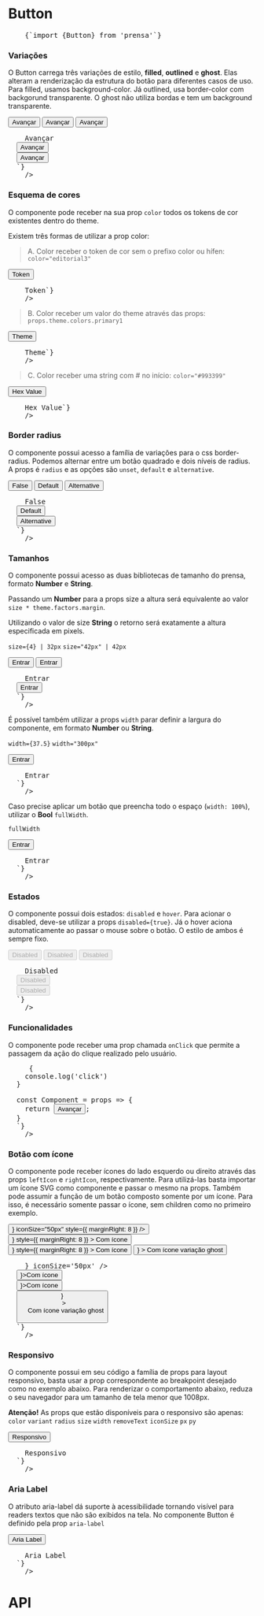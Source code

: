 

<Meta title="Components/Button" component={Button} />

# Button

<Space size={4} />

<pre>
	<CodeBlock>{`import {Button} from 'prensa'`}</CodeBlock>
</pre>

<Space size={6} />

### Variações

O Button carrega três variações de estilo, **filled**, **outlined** e **ghost**. Elas alteram a renderização da estrutura do botão para diferentes casos de uso. Para filled, usamos background-color. Já outlined, usa border-color com backgorund transparente. O ghost não utiliza bordas e tem um background transparente.

<ThemeProvider theme={theme}>
	<div style={{ display: "flex" }}>
		<Button variant="filled" style={{ marginRight: 8 }}>
			Avançar
		</Button>
		<Button variant="outlined" style={{ marginRight: 8 }}>
			Avançar
		</Button>
		<Button variant="ghost" style={{ marginRight: 8 }}>
			Avançar
		</Button>
	</div>
</ThemeProvider>

<Space size={2} />

<pre>
	<CodeBlock
		children={`
  <Button variant="filled">Avançar</Button>
  <Button variant="outlined">Avançar</Button>
  <Button variant="ghost">Avançar</Button>
  `}
	/>
</pre>

<Space size={6} />

### Esquema de cores

O componente pode receber na sua prop `color` todos os tokens de cor existentes dentro do theme.

Existem três formas de utilizar a prop color:

<Space size={4} />

> A. Color receber o token de cor sem o prefixo color ou hífen: `color="editorial3"`

<ThemeProvider theme={theme}>
	<div style={{ display: "flex" }}>
		<Button variant="filled" color="editorial3" style={{ marginRight: 8 }}>
			Token
		</Button>
	</div>
</ThemeProvider>

<Space size={2} />

<pre>
	<CodeBlock
		children={`<Button variant="filled" color='editorial3'>Token</Button>`}
	/>
</pre>

<Space size={4} />

> B. Color receber um valor do theme através das props: `props.theme.colors.primary1`

<!-- (para funcionar fora do contexto do styled o componente HOC deve ser exportado com a função withTheme) -->

<ThemeProvider theme={theme}>
	<div style={{ display: "flex" }}>
		<Button variant="filled" color="primary1" style={{ marginRight: 8 }}>
			Theme
		</Button>
	</div>
</ThemeProvider>

<Space size={2} />

<pre>
	<CodeBlock
		children={`<Button variant="filled" color={props.theme.colors.primary1}>Theme</Button>`}
	/>
</pre>

<Space size={4} />

> C. Color receber uma string com # no início: `color="#993399"`

<!-- (para funcionar fora do contexto do styled o componente HOC deve ser exportado com a função withTheme) -->

<ThemeProvider theme={theme}>
	<div style={{ display: "flex" }}>
		<Button variant="filled" color="#993399" style={{ marginRight: 8 }}>
			Hex Value
		</Button>
	</div>
</ThemeProvider>

<Space size={2} />

<pre>
	<CodeBlock
		children={`<Button variant="filled" color="#993399">Hex Value</Button>`}
	/>
</pre>

<Space size={6} />

### Border radius

O componente possui acesso a família de variações para o css border-radius. Podemos alternar entre um botão quadrado e dois níveis de radius. A props é `radius` e as opções são `unset`, `default` e `alternative`.

<ThemeProvider theme={theme}>
	<div style={{ display: "flex" }}>
		<Button
			variant="filled"
			color="primary1"
			radius="unset"
			style={{ marginRight: 8 }}
		>
			False
		</Button>
		<Button
			variant="filled"
			color="primary1"
			radius="default"
			style={{ marginRight: 8 }}
		>
			Default
		</Button>
		<Button
			variant="filled"
			color="primary1"
			radius="alternative"
			style={{ marginRight: 8 }}
		>
			Alternative
		</Button>
	</div>
</ThemeProvider>

<Space size={2} />

<pre>
	<CodeBlock
		children={`
  <Button variant="filled" color="primary1" radius='unset'>False</Button>
  <Button variant="outlined" color="primary1" radius='default'>Default</Button>
  <Button variant="outlined" color="primary1" radius='alternative'>Alternative</Button>
  `}
	/>
</pre>

<Space size={6} />

### Tamanhos

O componente possui acesso as duas bibliotecas de tamanho do prensa, formato **Number** e **String**.

Passando um **Number** para a props size a altura será equivalente ao valor `size * theme.factors.margin`.

Utilizando o valor de size **String** o retorno será exatamente a altura especificada em pixels.

`size={4} | 32px`
`size="42px" | 42px`

<ThemeProvider theme={theme}>
	<div style={{ display: "flex", alignItems: "center" }}>
		<Button
			variant="filled"
			color="primary1"
			size={4}
			style={{ marginRight: 8 }}
		>
			Entrar
		</Button>
		<Button
			variant="filled"
			color="primary1"
			size="42px"
			style={{ marginRight: 8 }}
		>
			Entrar
		</Button>
	</div>
</ThemeProvider>

<Space size={2} />

<pre>
	<CodeBlock
		children={`
  <Button variant="filled" color='primary1' size="42px">Entrar</Button>
  <Button variant="filled" color='primary1' size={4}>Entrar</Button>
  `}
	/>
</pre>

<Space size={4} />

É possível também utilizar a props `width` parar definir a largura do componente, em formato **Number** ou **String**.

`width={37.5}`
`width="300px"`

<ThemeProvider theme={theme}>
	<div style={{ display: "flex", alignItems: "center" }}>
		<Button variant="filled" color="primary1" size="42px" width="300px">
			Entrar
		</Button>
	</div>
</ThemeProvider>

<Space size={2} />

<pre>
	<CodeBlock
		children={`
  <Button variant="filled" color='primary1' size="42px" width="300px">Entrar</Button>
  `}
	/>
</pre>

<Space size={4} />

Caso precise aplicar um botão que preencha todo o espaço (`width: 100%`), utilizar o **Bool** `fullWidth`.

`fullWidth`

<ThemeProvider theme={theme}>
	<div style={{ display: "flex", alignItems: "center" }}>
		<Button variant="filled" color="primary1" size="42px" fullWidth>
			Entrar
		</Button>
	</div>
</ThemeProvider>

<Space size={2} />

<pre>
	<CodeBlock
		children={`
  <Button variant="filled" color='primary1' size="42px" fullWidth>Entrar</Button>
  `}
	/>
</pre>

<Space size={6} />

### Estados

O componente possui dois estados: `disabled` e `hover`. Para acionar o disabled, deve-se utilizar a props `disabled={true}`. Já o hover aciona automaticamente ao passar o mouse sobre o botão. O estilo de ambos é sempre fixo.

<ThemeProvider theme={theme}>
	<div style={{ display: "flex" }}>
		<Button
			variant="filled"
			color="primary1"
			disabled={true}
			style={{ marginRight: 8 }}
		>
			Disabled
		</Button>
		<Button
			variant="outlined"
			color="primary1"
			disabled={true}
			style={{ marginRight: 8 }}
		>
			Disabled
		</Button>
		<Button
			variant="ghost"
			color="primary1"
			disabled={true}
			style={{ marginRight: 8 }}
		>
			Disabled
		</Button>
	</div>
</ThemeProvider>

<Space size={2} />

<pre>
	<CodeBlock
		children={`
  <Button variant="filled" color='primary1' disabled={true}>Disabled</Button>
  <Button variant="outlined" color='primary1' disabled={true}>Disabled</Button>
  <Button variant="ghost" color='primary1' disabled={true}>Disabled</Button>
  `}
	/>
</pre>

<Space size={6} />

### Funcionalidades

O componente pode receber uma prop chamada `onClick` que permite a passagem da ação do clique realizado pelo usuário.

<Space size={2} />

<pre>
	<CodeBlock
		children={`

  const handleClick = () => {
    console.log('click')
  }

  const Component = props => {
    return <Button variant="filled" color="secondary" onClick={handleClick()}>Avançar</Button>;
  }
  `}
	/>
</pre>

<Space size={10} />

### Botão com ícone

O componente pode receber ícones do lado esquerdo ou direito através das props `leftIcon` e `rightIcon`, respectivamente. Para utilizá-las basta importar um ícone SVG como componente e passar o mesmo na props.
Também pode assumir a função de um botão composto somente por um ícone. Para isso, é necessário somente passar o ícone, sem children como no primeiro exemplo.

<ThemeProvider theme={theme}>
	<div style={{ display: "flex" }}>
		<Button
			variant="ghost"
			color="primary1"
			leftIcon={<DownloadIcon />}
			iconSize="50px"
			style={{ marginRight: 8 }}
		/>
		<Button
			variant="filled"
			color="primary1"
			leftIcon={<DownloadIcon />}
			style={{ marginRight: 8 }}
		>
			Com ícone
		</Button>
		<Button
			variant="filled"
			color="primary1"
			rightIcon={<ArrowRightIcon />}
			style={{ marginRight: 8 }}
		>
			Com ícone
		</Button>
		<Button
			fullWidth
			variant="ghost"
			color="primary1"
			rightIcon={<ArrowRightIcon />}
		>
			Com ícone variação ghost
		</Button>
	</div>
</ThemeProvider>

<Space size={2} />

<pre>
	<CodeBlock
		children={`
  
  <Button variant="ghost" color='primary1' leftIcon={<DownloadIcon />} iconSize='50px' />
  <Button variant="filled" color='primary1' leftIcon={<DownloadIcon />}>Com ícone</Button>
  <Button variant="filled" color='primary1' rightIcon={<ArrowRightIcon />}>Com ícone</Button>
  <Button 
    fullWidth
    variant="ghost"
    color='primary1'
    rightIcon={<ArrowRightIcon />}
  >
    Com ícone variação ghost
  </Button>
  `}
	/>
</pre>

<Space size={10} />

### Responsivo

O componente possui em seu código a família de props para layout responsivo, basta usar a prop correspondente ao breakpoint desejado como no exemplo abaixo.
Para renderizar o comportamento abaixo, reduza o seu navegador para um tamanho de tela menor que 1008px.

**Atenção!**
As props que estão disponíveis para o responsivo são apenas:
`color`
`variant`
`radius`
`size`
`width`
`removeText`
`iconSize`
`px`
`py`

<Space size={2} />

<ThemeProvider theme={theme}>
	<div style={{ display: "flex" }}>
		<Button
			variant="filled"
			color="primary1"
			lg={{ color: "editorial5" }}
			style={{ marginRight: 8 }}
		>
			Responsivo
		</Button>
	</div>
</ThemeProvider>

<Space size={2} />

<pre>
	<CodeBlock
		children={`
  <Button variant="filled" color="primary1" lg={{color: "editorial5"}}>Responsivo</Button>
  `}
	/>
</pre>

<Space size={10} />

### Aria Label

O atributo aria-label dá suporte à acessibilidade tornando visível para readers textos que não são exibidos na tela. No componente Button é definido pela prop `aria-label`

<Space size={2} />

<ThemeProvider theme={theme}>
	<div style={{ display: "flex" }}>
		<Button
			ariaLabel="aria-label do botão"
			variant="filled"
			color="primary1"
			style={{ marginRight: 8 }}
		>
			Aria Label
		</Button>
	</div>
</ThemeProvider>

<Space size={2} />

<pre>
	<CodeBlock
		children={`
  <Button aria-label="aria-label do botão" variant="filled" color="primary1" >Aria Label</Button>
  `}
	/>
</pre>

<Space size={10} />

# API

<ArgsTable of={Button} />
